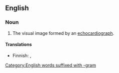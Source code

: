 ==English==

===Noun===
{{en-noun}}

# {{lb|en|medicine}} The visual image formed by an [[echocardiograph]].

====Translations====
{{trans-top|echocardiogram}}
* Finnish: {{t|fi|[[sydän|sydämen]] [[ultraäänikuva]]}}, {{t|fi|ekokardiogrammi}}
{{trans-mid}}
{{trans-bottom}}

[[Category:English words suffixed with -gram]]